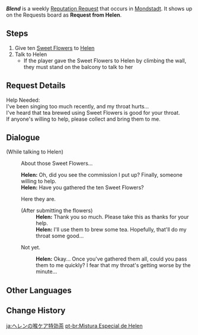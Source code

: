 {{Quest Infobox
|id            = 70700
|image         = Helen Icon.png
|type          = World
|group         = Request
|startLocation = [[Mondstadt City|Mondstadt]], [[Mondstadt]]
|region        = Mondstadt
|area          = Starfell Valley
|subarea       = Mondstadt City
|characters    = Helen; Traveler
|rewards       = Mora*20,000
|rep           = Mondstadt
}}
'''''Blend''''' is a weekly [[Reputation Request]] that occurs in [[Mondstadt]]. It shows up on the Requests board as '''Request from Helen'''.

==Steps==
# Give ten [[Sweet Flower]]s to [[Helen]]
# Talk to Helen
#*If the player gave the Sweet Flowers to Helen by climbing the wall, they must stand on the balcony to talk to her

==Request Details==
Help Needed:<br>
I've been singing too much recently, and my throat hurts...<br>
I've heard that tea brewed using Sweet Flowers is good for your throat.<br>
If anyone's willing to help, please collect {{Color|buzzword|ten Sweet Flowers}} and bring them to me.

==Dialogue==
{{Quest Description|[[Helen]] from Mondstadt needs ten [[Sweet Flower]]s.}}
{{Dialogue Start}}
;(While talking to Helen)
:{{DIcon|Quest}} About those Sweet Flowers...
:'''Helen:''' Oh, did you see the commission I put up? Finally, someone willing to help.
:'''Helen:''' Have you gathered the ten Sweet Flowers?
:{{DIcon|Quest}} Here they are.
:;(After submitting the flowers)
::'''Helen:''' Thank you so much. Please take this as thanks for your help.
::'''Helen:''' I'll use them to brew some tea. Hopefully, that'll do my throat some good...
:{{DIcon}} Not yet.
::'''Helen:''' Okay... Once you've gathered them all, could you pass them to me quickly? I fear that my throat's getting worse by the minute...
{{Dialogue End}}

==Other Languages==
{{Other Languages
|en      = Helen's Special Blend
|zhs     = 海伦的特效润喉茶
|zhs_rm  = Hǎilún de Tèxiào Rùnhóu Chá
|zht     = 海倫的特效潤喉茶
|zht_rm  = Hǎilún de Tèxiào Rùnhóu Chá
|zh_tl   = Helen's Special Tea for Throat Care
|ja      = ヘレンの喉ケア特効茶
|ja_rm   = Heren no Nodo Kea Tokkou Cha
|ja_tl   = Helen's Very Efficient Tea for Throat Care
|ko      = 헬렌의 목관리 특효차
|ko_rm   = Hellen-ui Mokgwanri Teukhyocha
|ko_tl   = Helen's Special Efficacy Tea for Throat Care
|es      = Té especial de Helen
|es_tl   = Helen's Special Tea
|fr      = Le thé spécial d'Hélène
|fr_tl   = The Special Tea of Helen
|ru      = Особый чай для Хелен
|ru_tl   = Special Tea for Helen
|th      = ชาชุ่มคอสูตรพิเศษของ Helen
|th_rm   = 
|th_tl   = 
|vi      = Trà nhuận hầu đặc biệt của Helen
|vi_tl   = 
|de      = Helens Spezialmischung
|de_tl   = Helen's Special Blend
|id      = Racikan Spesial Helen
|id_tl   = Helen's Special Blend
|pt      = Mistura Especial de Helen
|pt_tl   = 
|tr      = Helen'in Özel Karışımı
|tr_tl   = 
|it      = Il tè speciale di Helen
|it_tl   = 
}}

==Change History==
{{Change History|1.1}}

[[ja:ヘレンの喉ケア特効茶]]
[[pt-br:Mistura Especial de Helen]]